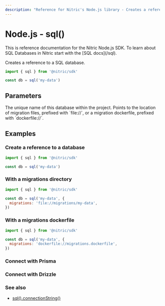 ```yaml
---
description: "Reference for Nitric's Node.js library - Creates a reference to a SQL database."
---
```


# Node.js - sql()

<Note>
  This is reference documentation for the Nitric Node.js SDK. To learn about SQL
  Databases in Nitric start with the [SQL docs](/sql).
</Note>

Creates a reference to a SQL database.

```javascript
import { sql } from '@nitric/sdk'

const db = sql('my-data')
```

## Parameters

<Properties>
  <Property name="name" required type="string">
    The unique name of this database within the project.
  </Property>
  <Property name="migrations" type="string">
    Points to the location of migration files, prefixed with `file://`, or a
    migration dockerfile, prefixed with `dockerfile://`.
  </Property>
</Properties>

## Examples

### Create a reference to a database

```javascript
import { sql } from '@nitric/sdk'

const db = sql('my-data')
```

### With a migrations directory

```javascript
import { sql } from '@nitric/sdk'

const db = sql('my-data', {
  migrations: 'file://migrations/my-data',
})
```

### With a migrations dockerfile

```javascript
import { sql } from '@nitric/sdk'

const db = sql('my-data', {
  migrations: 'dockerfile://migrations.dockerfile',
})
```

### Connect with Prisma

<ImportCode file="/src/assets/snippets/sql-prisma-snippet.js" />

### Connect with Drizzle

<ImportCode file="/src/assets/snippets/sql-drizzle-snippet.js" />

### See also

- [sql().connectionString()](./sql-connection-string)
